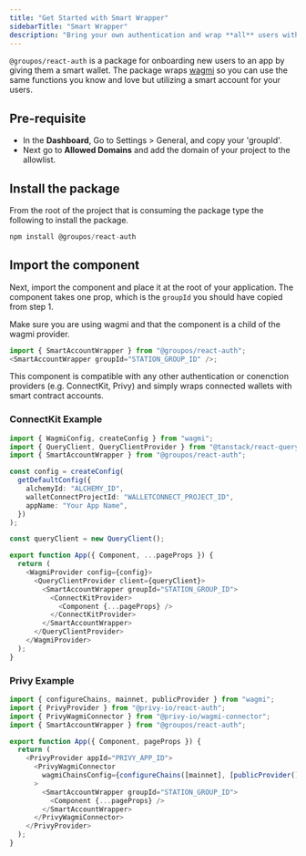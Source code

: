 ```yaml
---
title: "Get Started with Smart Wrapper"
sidebarTitle: "Smart Wrapper"
description: "Bring your own authentication and wrap **all** users with smart wallets."
---
```


`@groupos/react-auth` is a package for onboarding new users to an app by giving them a smart wallet. The package wraps [wagmi](https://wagmi.sh/) so you can use the same functions you know and love but utilizing a smart account for your users.

## Pre-requisite

- In the **Dashboard**, Go to Settings > General, and copy your 'groupId'.
- Next go to **Allowed Domains** and add the domain of your project to the allowlist.

## Install the package

From the root of the project that is consuming the package type the following to install the package.

```typescript
npm install @groupos/react-auth
```

## Import the component

Next, import the component and place it at the root of your application. The component takes one prop, which is the `groupId` you should have copied from step 1.

<Info>
  Make sure you are using wagmi and that the component is a child of the wagmi
  provider.
</Info>

```typescript
import { SmartAccountWrapper } from "@groupos/react-auth";
<SmartAccountWrapper groupId="STATION_GROUP_ID" />;
```

This component is compatible with any other authentication or conenction providers (e.g. ConnectKit, Privy)
and simply wraps connected wallets with smart contract accounts.

### ConnectKit Example

```typescript
import { WagmiConfig, createConfig } from "wagmi";
import { QueryClient, QueryClientProvider } from "@tanstack/react-query";
import { SmartAccountWrapper } from "@groupos/react-auth";

const config = createConfig(
  getDefaultConfig({
    alchemyId: "ALCHEMY_ID",
    walletConnectProjectId: "WALLETCONNECT_PROJECT_ID",
    appName: "Your App Name",
  })
);

const queryClient = new QueryClient();

export function App({ Component, ...pageProps }) {
  return (
    <WagmiProvider config={config}>
      <QueryClientProvider client={queryClient}>
        <SmartAccountWrapper groupId="STATION_GROUP_ID">
          <ConnectKitProvider>
            <Component {...pageProps} />
          </ConnectKitProvider>
        </SmartAccountWrapper>
      </QueryClientProvider>
    </WagmiProvider>
  );
}
```

### Privy Example

```typescript
import { configureChains, mainnet, publicProvider } from "wagmi";
import { PrivyProvider } from "@privy-io/react-auth";
import { PrivyWagmiConnector } from "@privy-io/wagmi-connector";
import { SmartAccountWrapper } from "@groupos/react-auth";

export function App({ Component, pageProps }) {
  return (
    <PrivyProvider appId="PRIVY_APP_ID">
      <PrivyWagmiConnector
        wagmiChainsConfig={configureChains([mainnet], [publicProvider()])}
      >
        <SmartAccountWrapper groupId="STATION_GROUP_ID">
          <Component {...pageProps} />
        </SmartAccountWrapper>
      </PrivyWagmiConnector>
    </PrivyProvider>
  );
}
```
